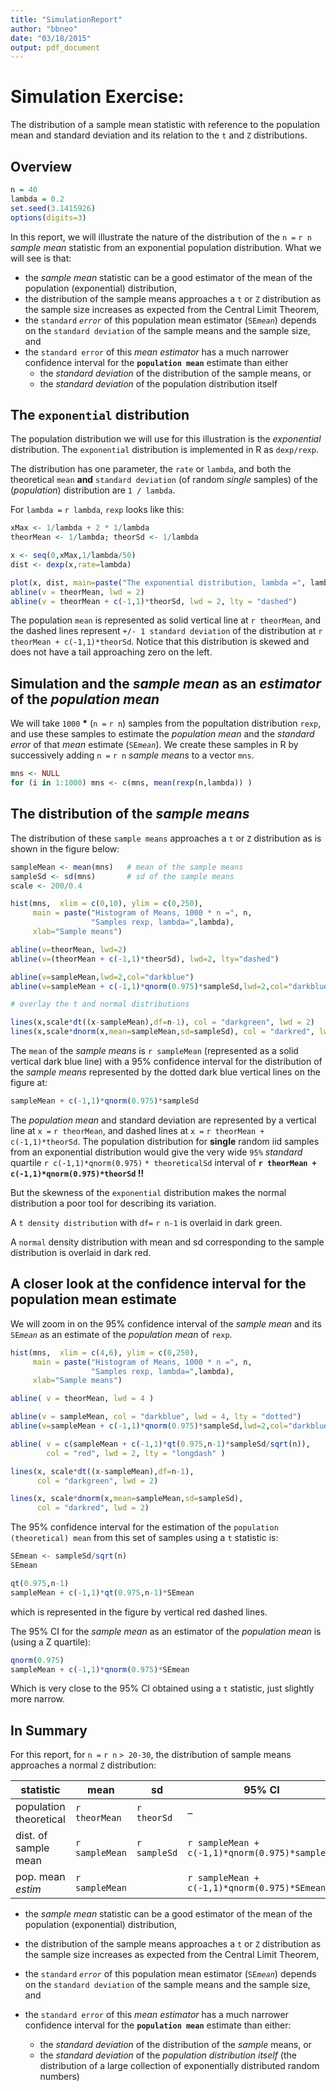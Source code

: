 ```yaml
---
title: "SimulationReport"
author: "bbneo"
date: "03/18/2015"
output: pdf_document
---
```


    
# Simulation Exercise:  

The distribution of a sample mean statistic with reference to the population mean and standard deviation and its relation to the `t` and `Z` distributions.

## Overview
```r
n = 40
lambda = 0.2
set.seed(3.1415926)
options(digits=3)
```

In this report, we will illustrate the nature of the distribution of the `n = ` `r n` *sample mean* statistic from an exponential population distribution.  What we will see is that:

- the *sample mean* statistic can be a good estimator of the mean of the population (exponential) distribution,
- the distribution of the sample means approaches a `t` or `Z` distribution as the sample size increases as expected from the Central Limit Theorem,
- the `standard` *`error`* of this population mean estimator (`SE`_`mean`_) depends on the `standard deviation` of the sample means and the sample size, and
- the `standard error` of this *mean estimator* has a much narrower confidence interval for the **`population mean`** estimate than either
    - the *standard deviation* of the distribution of the sample means, or
    - the *standard deviation* of the population distribution itself


## The `exponential` distribution

The population distribution we will use for this illustration is the *exponential* distribution.  The `exponential` distribution is implemented in R as `dexp/rexp`.  

The distribution has one parameter, the `rate` or `lambda`, and both the theoretical `mean` **and** `standard deviation` (of random *single* samples) of the (*population*) distribution are  `1 / lambda`.

For `lambda = ` `r lambda`, `rexp` looks like this:

```r
xMax <- 1/lambda + 2 * 1/lambda
theorMean <- 1/lambda; theorSd <- 1/lambda

x <- seq(0,xMax,1/lambda/50)
dist <- dexp(x,rate=lambda)

plot(x, dist, main=paste("The exponential distribution, lambda =", lambda), type = 'l')
abline(v = theorMean, lwd = 2)
abline(v = theorMean + c(-1,1)*theorSd, lwd = 2, lty = "dashed")
```

The population `mean` is represented as solid vertical line at `r theorMean`, and the dashed lines represent `+/- 1 standard deviation` of the distribution at `r theorMean + c(-1,1)*theorSd`.  Notice that this distribution is skewed and does not have a tail approaching zero on the left.  

## Simulation and the *sample mean* as an *estimator* of the *population mean*

We will take `1000` **\*** (`n = ` `r n`) samples from the popultation distribution `rexp`, and use these samples to estimate the *population mean* and the *standard error* of that *mean* estimate (`SE`_`mean`_).  We create these samples in R by successively adding `n = ` `r n` *sample means* to a vector `mns`.

```r
mns <- NULL
for (i in 1:1000) mns <- c(mns, mean(rexp(n,lambda)) )
```

## The distribution of the *sample means*

The distribution of these `sample means` approaches a `t` or `Z` distribution as is shown in the figure below:


```r
sampleMean <- mean(mns)   # mean of the sample means
sampleSd <- sd(mns)       # sd of the sample means
scale <- 200/0.4

hist(mns,  xlim = c(0,10), ylim = c(0,250),
     main = paste("Histogram of Means, 1000 * n =", n, 
                  "Samples rexp, lambda=",lambda),
     xlab="Sample means")

abline(v=theorMean, lwd=2)
abline(v=(theorMean + c(-1,1)*theorSd), lwd=2, lty="dashed")

abline(v=sampleMean,lwd=2,col="darkblue")
abline(v=sampleMean + c(-1,1)*qnorm(0.975)*sampleSd,lwd=2,col="darkblue",lty="dotted")

# overlay the t and normal distributions

lines(x,scale*dt((x-sampleMean),df=n-1), col = "darkgreen", lwd = 2)
lines(x,scale*dnorm(x,mean=sampleMean,sd=sampleSd), col = "darkred", lwd = 2)
```

The `mean` of the *sample means* is `r sampleMean` (represented as a solid vertical dark blue line) with a 95% confidence interval for the distribution of the *sample means* represented by the dotted dark blue vertical lines on the figure at:

```r
sampleMean + c(-1,1)*qnorm(0.975)*sampleSd
```  


The *population mean* and standard deviation are represented by a vertical line at `x = ` `r theorMean`, and dashed lines at `x = ` `r theorMean + c(-1,1)*theorSd`.  The population distribution for **single** random iid samples from an exponential distribution would give the very wide `95%` *standard* quartile `r c(-1,1)*qnorm(0.975)` `* theoreticalSd` interval of **`r theorMean + c(-1,1)*qnorm(0.975)*theorSd` !!**  

But the skewness of the `exponential` distribution makes the normal distribution a poor tool for describing its variation.

A `t density distribution` with `df= ` `r n-1` is overlaid in dark green.

A `normal` density distribution with mean and sd corresponding to the sample distribution is overlaid in dark red.

## A closer look at the confidence interval for the population mean estimate

We will zoom in on the 95% confidence interval of the *sample mean* and its `SE`_`mean`_ as an estimate of the *population mean* of `rexp`.

```r
hist(mns,  xlim = c(4,6), ylim = c(0,250),
     main = paste("Histogram of Means, 1000 * n =", n, 
                  "Samples rexp, lambda=",lambda),
     xlab="Sample means")

abline( v = theorMean, lwd = 4 )

abline(v = sampleMean, col = "darkblue", lwd = 4, lty = "dotted")
abline(v=sampleMean + c(-1,1)*qnorm(0.975)*sampleSd,lwd=2,col="darkblue",lty="dotted")

abline( v = c(sampleMean + c(-1,1)*qt(0.975,n-1)*sampleSd/sqrt(n)), 
        col = "red", lwd = 2, lty = "longdash" )

lines(x, scale*dt((x-sampleMean),df=n-1), 
      col = "darkgreen", lwd = 2)

lines(x, scale*dnorm(x,mean=sampleMean,sd=sampleSd), 
      col = "darkred", lwd = 2)
```

The 95% confidence interval for the estimation of the `population (theoretical) mean` from this set of samples using a `t` statistic is:  

```r
SEmean <- sampleSd/sqrt(n)
SEmean

qt(0.975,n-1)
sampleMean + c(-1,1)*qt(0.975,n-1)*SEmean
```

which is represented in the figure by vertical red dashed lines.  

The 95% CI for the *sample mean* as an estimator of the *population mean* is (using a Z quartile):

```r
qnorm(0.975)
sampleMean + c(-1,1)*qnorm(0.975)*SEmean
```

Which is very close to the 95% CI obtained using a `t` statistic, just slightly more narrow.

\pagebreak

## In Summary

For this report, for `n =` `r n` `> 20-30`, the distribution of sample means approaches a normal `Z` distribution:

statistic | mean | sd | 95% CI 
----------|------|-----|--------
population theoretical | `r theorMean` | `r theorSd` | --
dist. of sample mean | `r sampleMean` | `r sampleSd` | `r sampleMean + c(-1,1)*qnorm(0.975)*sampleSd`
pop. mean *estim* | `r sampleMean` |  | `r sampleMean + c(-1,1)*qnorm(0.975)*SEmean`


- the *sample mean* statistic can be a good estimator of the mean of the population (exponential) distribution,

- the distribution of the sample means approaches a `t` or `Z` distribution as the sample size increases as expected from the Central Limit Theorem,

- the `standard` *`error`* of this population mean estimator (`SE`_`mean`_) depends on the `standard deviation` of the sample means and the sample size, and

- the `standard error` of this *mean estimator* has a much narrower confidence interval for the **`population mean`** estimate than either:

    - the *standard deviation* of the distribution of the *sample* means, or
    - the *standard deviation* of the *population distribution itself* (the distribution of a large collection of exponentially distributed random numbers)

